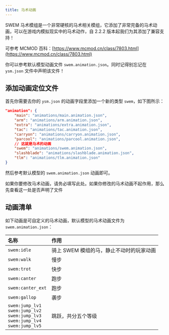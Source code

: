 ```yaml
---
title: 马术动画
---
```



SWEM 马术模组是一个非常硬核的马术相关模组，它添加了非常完备的马术动画，可以在游戏内模拟现实中的马术动作，自 2.2.2
版本起我们为其添加了兼容支持！

可参考 MCMOD 百科：[https://www.mcmod.cn/class/7803.html](https://www.mcmod.cn/class/7803.html)

你可以参考默认模型动画文件 `swem.animation.json`。同时记得别忘记在 `ysm.json` 文件中声明该文件！

## 添加动画定位文件

首先你需要去你的 `ysm.json` 的动画字段里添加一个新的类型 `swem`，如下图所示：

```json {9}
"animation": {
    "main": "animations/main.animation.json",
    "arm": "animations/arm.animation.json",
    "extra": "animations/extra.animation.json",
    "tac": "animations/tac.animation.json",
    "carryon": "animations/carryon.animation.json",
    "parcool": "animations/parcool.animation.json",
    // 这就是马术的动画
    "swem": "animations/swem.animation.json",
    "slashblade": "animations/slashblade.animation.json",
    "tlm": "animations/tlm.animation.json"
}
```

然后参考默认模型的 `swem.animation.json` 动画即可。

<Aside>

如果你要修改马术动画，请务必填写此处。如果你修改的马术动画不起作用，那么先查看这一处是否声明了文件

</Aside>

## 动画清单

如下动画是可自定义的马术动画，默认模型的马术动画文件为 `swem.animation.json`：

| 名称                                                                                            | 作用                                     |
| :---------------------------------------------------------------------------------------------- | :--------------------------------------- |
| `swem:idle`                                                                                     | 骑上 SWEM 模组的马，静止不动时的玩家动画 |
| `swem:walk`                                                                                     | 慢步                                     |
| `swem:trot`                                                                                     | 快步                                     |
| `swem:canter`                                                                                   | 跑步                                     |
| `swem:canter_ext`                                                                               | 跑步                                     |
| `swem:gallop`                                                                                   | 袭步                                     |
| `swem:jump_lv1`<br/>`swem:jump_lv2`<br/>`swem:jump_lv3`<br/>`swem:jump_lv4`<br/>`swem:jump_lv5` | 跳跃，共分五个等级                       |
